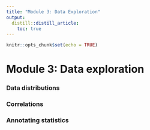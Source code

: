 ```yaml
---
title: "Module 3: Data Exploration"
output:
  distill::distill_article:
    toc: true
---
```


```r
knitr::opts_chunk$set(echo = TRUE)
```

# Module 3: Data exploration

### Data distributions

### Correlations

### Annotating statistics


